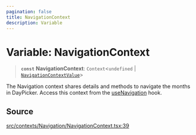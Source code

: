 ```yaml
---
pagination: false
title: NavigationContext
description: Variable
---
```


# Variable: NavigationContext

> **`const`** **NavigationContext**: `Context`\<`undefined` \| [`NavigationContextValue`](/api/latest/interfaces/NavigationContextValue.mdx)\>

The Navigation context shares details and methods to navigate the months in
DayPicker. Access this context from the [useNavigation](/api/latest/functions/useNavigation.mdx) hook.

## Source

[src/contexts/Navigation/NavigationContext.tsx:39](https://github.com/gpbl/react-day-picker/blob/575f9be39/src/contexts/Navigation/NavigationContext.tsx#L39)
